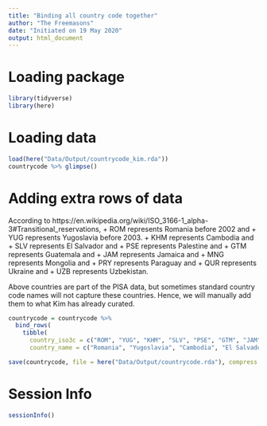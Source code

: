 ```yaml
---
title: "Binding all country code together"
author: "The Freemasons"
date: "Initiated on 19 May 2020"
output: html_document
---
```


# Loading package 
```r
library(tidyverse)
library(here)
```

# Loading data
```r
load(here("Data/Output/countrycode_kim.rda"))
countrycode %>% glimpse()
```


# Adding extra rows of data

According to https://en.wikipedia.org/wiki/ISO_3166-1_alpha-3#Transitional_reservations, 
+ ROM represents Romania before 2002 and 
+ YUG represents Yugoslavia before 2003. 
+ KHM represents Cambodia and
+ SLV represents El Salvador and
+ PSE represents Palestine and 
+ GTM represents Guatemala and
+ JAM represents Jamaica and
+ MNG represents Mongolia and
+ PRY represents Paraguay and
+ QUR represents Ukraine and
+ UZB represents Uzbekistan.


Above countries are part of the PISA data, but sometimes standard country code names will not capture these countries. Hence, we will manually add them to what Kim has already curated. 

```r
countrycode = countrycode %>% 
  bind_rows(
    tibble(
      country_iso3c = c("ROM", "YUG", "KHM", "SLV", "PSE", "GTM", "JAM", "MNG", "PRY", "QUR", "UZB"), 
      country_name = c("Romania", "Yugoslavia", "Cambodia", "El Salvador", "Palestine", "Guatemala", "Jamaica", "Mongolia", "Paraguay", "Ukraine", "Uzbekistan"))) 
```


```r
save(countrycode, file = here("Data/Output/countrycode.rda"), compress = "xz")
```

# Session Info

```r
sessionInfo()
```